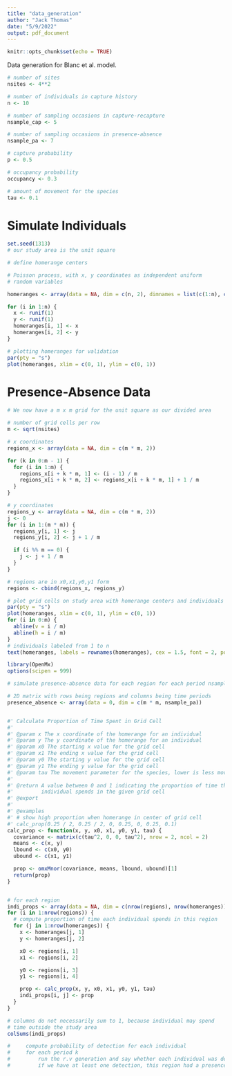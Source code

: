 ```yaml
---
title: "data_generation"
author: "Jack Thomas"
date: "5/9/2022"
output: pdf_document
---
```


```r
knitr::opts_chunk$set(echo = TRUE)
```

Data generation for Blanc et al. model.

```r
# number of sites
nsites <- 4**2

# number of individuals in capture history
n <- 10

# number of sampling occasions in capture-recapture
nsample_cap <- 5

# number of sampling occasions in presence-absence
nsample_pa <- 7

# capture probability
p <- 0.5

# occupancy probability
occupancy <- 0.3

# amount of movement for the species
tau <- 0.1
```


# Simulate Individuals

```r
set.seed(1313)
# our study area is the unit square

# define homerange centers

# Poisson process, with x, y coordinates as independent uniform
# random variables

homeranges <- array(data = NA, dim = c(n, 2), dimnames = list(c(1:n), c("x", "y")))

for (i in 1:n) {
  x <- runif(1)
  y <- runif(1)
  homeranges[i, 1] <- x
  homeranges[i, 2] <- y
}

# plotting homeranges for validation
par(pty = "s")
plot(homeranges, xlim = c(0, 1), ylim = c(0, 1))
```

# Presence-Absence Data

```r
# We now have a m x m grid for the unit square as our divided area

# number of grid cells per row
m <- sqrt(nsites)

# x coordinates
regions_x <- array(data = NA, dim = c(m * m, 2))

for (k in 0:m - 1) {
  for (i in 1:m) {
    regions_x[i + k * m, 1] <- (i - 1) / m
    regions_x[i + k * m, 2] <- regions_x[i + k * m, 1] + 1 / m
  }
}

# y coordinates
regions_y <- array(data = NA, dim = c(m * m, 2))
j <- 0
for (i in 1:(m * m)) {
  regions_y[i, 1] <- j
  regions_y[i, 2] <- j + 1 / m

  if (i %% m == 0) {
    j <- j + 1 / m
  }
}

# regions are in x0,x1,y0,y1 form
regions <- cbind(regions_x, regions_y)

# plot grid cells on study area with homerange centers and individuals labeled
par(pty = "s")
plot(homeranges, xlim = c(0, 1), ylim = c(0, 1))
for (i in 0:m) {
  abline(v = i / m)
  abline(h = i / m)
}
# individuals labeled from 1 to n
text(homeranges, labels = rownames(homeranges), cex = 1.5, font = 2, pos = 3)
```

```r
library(OpenMx)
options(scipen = 999)

# simulate presence-absence data for each region for each period nsample_occ

# 2D matrix with rows being regions and columns being time periods
presence_absence <- array(data = 0, dim = c(m * m, nsample_pa))


#' Calculate Proportion of Time Spent in Grid Cell
#'
#' @param x The x coordinate of the homerange for an individual
#' @param y The y coordinate of the homerange for an individual
#' @param x0 The starting x value for the grid cell
#' @param x1 The ending x value for the grid cell
#' @param y0 The starting y value for the grid cell
#' @param y1 The ending y value for the grid cell
#' @param tau The movement parameter for the species, lower is less movement
#'
#' @return A value between 0 and 1 indicating the proportion of time that the
#'         individual spends in the given grid cell
#' @export
#'
#' @examples
#' # show high proportion when homerange in center of grid cell
#' calc_prop(0.25 / 2, 0.25 / 2, 0, 0.25, 0, 0.25, 0.1)
calc_prop <- function(x, y, x0, x1, y0, y1, tau) {
  covariance <- matrix(c(tau^2, 0, 0, tau^2), nrow = 2, ncol = 2)
  means <- c(x, y)
  lbound <- c(x0, y0)
  ubound <- c(x1, y1)

  prop <- omxMnor(covariance, means, lbound, ubound)[1]
  return(prop)
}


# for each region
indi_props <- array(data = NA, dim = c(nrow(regions), nrow(homeranges)))
for (i in 1:nrow(regions)) {
  # compute proportion of time each individual spends in this region
  for (j in 1:nrow(homeranges)) {
    x <- homeranges[j, 1]
    y <- homeranges[j, 2]

    x0 <- regions[i, 1]
    x1 <- regions[i, 2]

    y0 <- regions[i, 3]
    y1 <- regions[i, 4]

    prop <- calc_prop(x, y, x0, x1, y0, y1, tau)
    indi_props[i, j] <- prop
  }
}

# columns do not necessarily sum to 1, because individual may spend
# time outside the study area
colSums(indi_props)

#     compute probability of detection for each individual
#     for each period k
#         run the r.v generation and say whether each individual was detected
#         if we have at least one detection, this region had a presence 1 in period k
```
